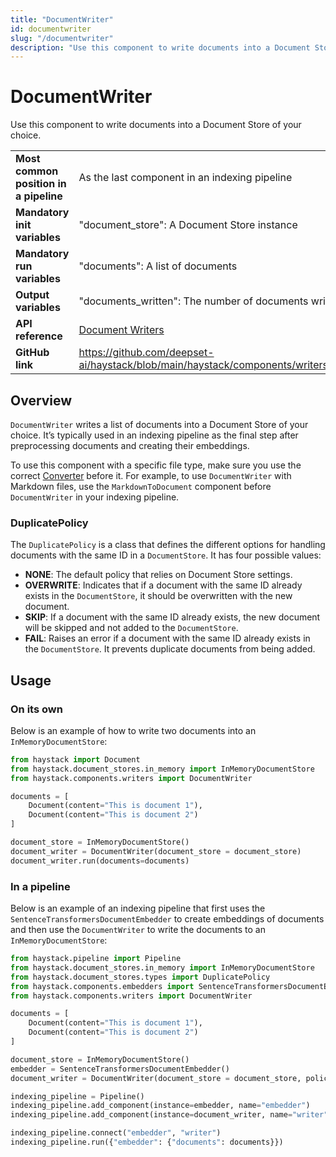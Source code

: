 ```yaml
---
title: "DocumentWriter"
id: documentwriter
slug: "/documentwriter"
description: "Use this component to write documents into a Document Store of your choice."
---
```


# DocumentWriter

Use this component to write documents into a Document Store of your choice.

|                                        |                                                                                                   |
| :------------------------------------- | :------------------------------------------------------------------------------------------------ |
| **Most common position in a pipeline** | As the last component in an indexing pipeline                                                     |
| **Mandatory init variables**           | "document_store": A Document Store instance                                                       |
| **Mandatory run variables**            | "documents": A list of documents                                                                  |
| **Output variables**                   | "documents_written": The number of documents written (integer)                                    |
| **API reference**                      | [Document Writers](/reference/document-writers-api)                                                      |
| **GitHub link**                        | https://github.com/deepset-ai/haystack/blob/main/haystack/components/writers/document_writer.py |

## Overview

`DocumentWriter` writes a list of documents into a Document Store of your choice. It’s typically used in an indexing pipeline as the final step after preprocessing documents and creating their embeddings.

To use this component with a specific file type, make sure you use the correct [Converter](doc:file-converters) before it. For example, to use `DocumentWriter` with Markdown files, use the `MarkdownToDocument` component before `DocumentWriter` in your indexing pipeline.

### DuplicatePolicy

The `DuplicatePolicy` is a class that defines the different options for handling documents with the same ID in a `DocumentStore`. It has four possible values:

- **NONE**: The default policy that relies on Document Store settings.
- **OVERWRITE**: Indicates that if a document with the same ID already exists in the `DocumentStore`, it should be overwritten with the new document.
- **SKIP**: If a document with the same ID already exists, the new document will be skipped and not added to the `DocumentStore`.
- **FAIL**: Raises an error if a document with the same ID already exists in the `DocumentStore`. It prevents duplicate documents from being added.

## Usage

### On its own

Below is an example of how to write two documents into an `InMemoryDocumentStore`:

```python
from haystack import Document
from haystack.document_stores.in_memory import InMemoryDocumentStore
from haystack.components.writers import DocumentWriter

documents = [
    Document(content="This is document 1"),
    Document(content="This is document 2")
]

document_store = InMemoryDocumentStore()
document_writer = DocumentWriter(document_store = document_store)
document_writer.run(documents=documents)
```

### In a pipeline

Below is an example of an indexing pipeline that first uses the `SentenceTransformersDocumentEmbedder` to create embeddings of documents and then use the `DocumentWriter` to write the documents to an `InMemoryDocumentStore`:

```python
from haystack.pipeline import Pipeline
from haystack.document_stores.in_memory import InMemoryDocumentStore
from haystack.document_stores.types import DuplicatePolicy
from haystack.components.embedders import SentenceTransformersDocumentEmbedder
from haystack.components.writers import DocumentWriter

documents = [
    Document(content="This is document 1"),
    Document(content="This is document 2")
]

document_store = InMemoryDocumentStore()
embedder = SentenceTransformersDocumentEmbedder()
document_writer = DocumentWriter(document_store = document_store, policy=DuplicatePolicy.NONE)

indexing_pipeline = Pipeline()
indexing_pipeline.add_component(instance=embedder, name="embedder")
indexing_pipeline.add_component(instance=document_writer, name="writer")

indexing_pipeline.connect("embedder", "writer")
indexing_pipeline.run({"embedder": {"documents": documents}})
```

